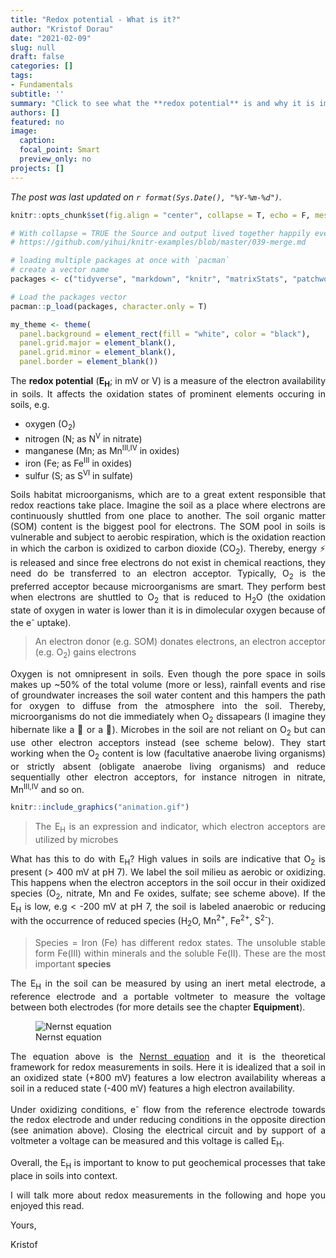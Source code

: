 ```yaml
---
title: "Redox potential - What is it?"
author: "Kristof Dorau"
date: "2021-02-09"
slug: null
draft: false
categories: []
tags:
- Fundamentals
subtitle: ''
summary: "Click to see what the **redox potential** is and why it is important in soil science."
authors: []
featured: no
image:
  caption: 
  focal_point: Smart
  preview_only: no
projects: []
---
```


*The post was last updated on `r format(Sys.Date(), "%Y-%m-%d")`.*

<div style="text-align: justify">


```r

knitr::opts_chunk$set(fig.align = "center", collapse = T, echo = F, message = FALSE, warning = FALSE)

# With collapse = TRUE the Source and output lived together happily ever in knitr.
# https://github.com/yihui/knitr-examples/blob/master/039-merge.md

# loading multiple packages at once with `pacman`
# create a vector name
packages <- c("tidyverse", "markdown", "knitr", "matrixStats", "patchwork", "lubridate", "plotly",  "naniar", "stlplus", "gt", "dygraphs", "htmltools", "zoo", "xts", "ggpmisc", "forcats", "RColorBrewer", "Kendall", "rstudioapi", "multcompView", "plyr", "bookdown", "janitor", "rstatix", "ggpubr", "moments", "tweetrmd", "ggthemes", "hexbin", "ggridges", "ggstream", "openair", "treemapify", "MBA", "akima", "sf", "rnaturalearth", "rnaturalearthdata", "rgeos", "ggspatial", "factoextra", "FactoMineR", "gapminder", "ggforce", "gh", "globals", "openintro", "profvis", "RSQLite", "shiny", "shinycssloaders", "shinyFeedback", "shinythemes", "testthat", "thematic", "tidyverse", "vroom", "waiter", "xml2", "zeallot", "shiny", "rsconnect", "Evapotranspiration", "ggtext", "scales", "ggcorrplot", "pracma", "kableExtra")

# Load the packages vector 
pacman::p_load(packages, character.only = T)

my_theme <- theme(
  panel.background = element_rect(fill = "white", color = "black"),
  panel.grid.major = element_blank(), 
  panel.grid.minor = element_blank(), 
  panel.border = element_blank())

```

The **redox potential** (**E~H~**; in mV or V) is a measure of the electron availability in soils. It affects the oxidation states of prominent elements occuring in soils, e.g. 

* oxygen (O~2~)
* nitrogen (N; as N^V^ in nitrate)
* manganese (Mn; as Mn^III,IV^ in oxides)
* iron (Fe; as Fe^III^ in oxides)
* sulfur (S; as S^VI^ in sulfate)

Soils habitat microorganisms, which are to a great extent responsible that redox reactions take place. Imagine the soil as a place where electrons are continuously shuttled from one place to another. The soil organic matter (SOM) content is the biggest pool for electrons. The SOM pool in soils is vulnerable and subject to aerobic respiration, which is the oxidation reaction in which the  carbon is oxidized to carbon dioxide (CO~2~). Thereby, energy ⚡  is released and since free electrons do not exist in chemical reactions, they need do be transferred to an electron acceptor. 
Typically, O~2~ is the preferred acceptor because microorganisms are smart. They perform best when electrons are shuttled to O~2~ that is reduced to H~2~O (the oxidation state of oxygen in water is lower than it is in dimolecular oxygen because of the e^-^ uptake). 

> An electron donor (e.g. SOM) donates electrons, an electron acceptor (e.g. O~2~) gains electrons

Oxygen is not omnipresent in soils. Even though the pore space in soils makes up ~50% of the total volume (more or less), rainfall events and rise of groundwater increases the soil water content and this hampers the path for oxygen to diffuse from the atmosphere into the soil. Thereby, microorganisms do not die immediately when O~2~ dissapears (I imagine they hibernate like a 🐸 or a 🐻). Microbes in the soil are not reliant on O~2~ but can use other electron acceptors instead (see scheme below). They start working when the O~2~ content is low (facultative anaerobe living organisms) or strictly absent (obligate anaerobe living organisms) and reduce sequentially other electron acceptors, for instance nitrogen in nitrate, Mn^III,IV^ and so on.

```r
knitr::include_graphics("animation.gif")
```

> The E~H~ is an expression and indicator, which electron acceptors are utilized by microbes

What has this to do with E~H~? High values in soils are indicative that O~2~ is present (> 400 mV at pH 7). We label the soil milieu as aerobic or oxidizing. This happens when the electron acceptors in the soil occur in their oxidized species (O~2~, nitrate, Mn and Fe oxides, sulfate; see scheme above). If the E~H~ is low, e.g < -200 mV at pH 7, the soil is labeled anaerobic or reducing with the occurrence of reduced species (H~2~O, Mn^2+^, Fe^2+^, S^2-^). 

> Species = Iron (Fe) has different redox states. The unsoluble stable form Fe(III) within minerals and the soluble Fe(II). These are the most important **species**

The E~H~ in the soil can be measured by using an inert metal electrode, a reference electrode and a portable voltmeter to measure the voltage between both electrodes (for more details see the chapter **Equipment**). 

![Nernst equation](02.jpg)

The equation above is the [Nernst equation](https://en.wikipedia.org/wiki/Nernst_equation) and it is the theoretical framework for redox measurements in soils. Here it is idealized that a soil in an oxidized state (+800 mV)  features a low electron availability whereas a soil in a reduced state (-400 mV) features a high electron availability. 

Under oxidizing conditions, e^-^ flow from the reference electrode towards the redox electrode and under reducing conditions in the opposite direction (see animation above). Closing the electrical circuit and by support of a voltmeter a voltage can be measured and this voltage is called E~H~. 

Overall, the E~H~ is important to know to put geochemical processes that take place in soils into context. 

I will talk more about redox measurements in the following and hope you enjoyed this read. 

Yours, 

Kristof


<style>
p.caption {
  font-size: 0.6em;
}
</style>